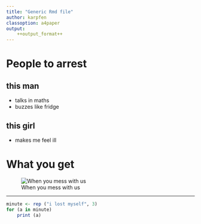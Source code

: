 ```yaml
---
title: "Generic Rmd file"
author: karpfen
classoption: a4paper
output:
    ++output_format++
---
```


# People to arrest

## this man

- talks in maths
- buzzes like fridge

## this girl

- makes me feel ill

# What you get

![When you mess with us](Rlogo.png)

---

```r
minute <- rep ("i lost myself", 3)
for (a in minute)
    print (a)
```
